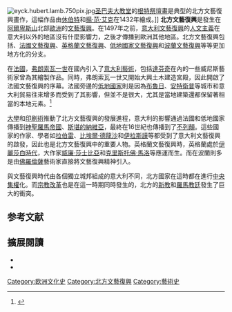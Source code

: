 {{Renaissance}}
[[Image:eyck.hubert.lamb.750pix.jpg|thumb]][[圣巴夫大教堂|圣巴夫大教堂]]的[[根特祭壇畫|根特祭壇畫]]是典型的北方文藝復興畫作，這幅作品由[[休伯特·范·艾克|休伯特]]和[[揚·范·艾克|揚·范·艾克]]在1432年繪成。]]
'''北方文藝復興'''是發生在[[阿爾卑斯山|阿爾卑斯山]]北部[[歐洲|歐洲]]的[[文藝復興|文藝復興]]。在1497年之前，[[意大利文藝復興|意大利文藝復興]]的[[文藝復興人文主義|人文主義]]在意大利以外的地區沒有什麼影響力，之後才傳播到歐洲其他地區。北方文藝復興包括{{le|德國文藝復興|German Renaissance}}、[[法國文藝復興|法國文藝復興]]、[[英格蘭文藝復興|英格蘭文藝復興]]、[[低地國家文藝復興|低地國家文藝復興]]和[[波蘭文藝復興|波蘭文藝復興]]等等更加地方化的分支。

在[[法國|法國]]，[[弗朗索瓦一世_(法兰西)|弗朗索瓦一世]]在國內引入了[[意大利藝術|意大利藝術]]，包括[[達芬奇|達芬奇]]在內的一些威尼斯藝術家曾為其繪製作品。同時，弗朗索瓦一世又開始大興土木建造宮殿，因此開啟了法國文藝復興的序幕。法國旁邊的[[低地國家|低地國家]]則是因為[[布魯日|布魯日]]、[[安特衛普|安特衛普]]等城市和意大利貿易往來增多而受到了其影響，但並不是很大，尤其是當地建築還都保留著相當的本地元素。<ref name="Janson">{{cite book |last=Janson |first=H.W. |author2=Anthony F. Janson  |year=1997 |title=History of Art |url=https://archive.org/details/historyofart0000jans |edition=5th, rev. |publisher=Harry N. Abrams, Inc. |location=New York |isbn=0-8109-3442-6}}</ref>

[[大學|大學]]和[[印刷術|印刷術]]推動了北方文藝復興的發展進程，意大利的影響通過法國和低地國家傳播到[[神聖羅馬帝國|神聖羅馬帝國]]、[[斯堪的納維亞|斯堪的納維亞]]，最終在16世紀也傳播到了[[不列顛|不列顛]]。這些國家的作家、學者如[[拉伯雷|拉伯雷]]、[[比埃爾·德龍沙|比埃爾·德龍沙]]和[[伊拉斯謨|伊拉斯謨]]等都受到了意大利文藝復興的啟發，因此也是北方文藝復興中的重要人物。英格蘭文藝復興時，英格蘭處於[[伊麗莎白時代|伊麗莎白時代]]，大作家[[威廉·莎士比亞|威廉·莎士比亞]]和[[克里斯托佛·馬洛|克里斯托佛·馬洛]]等應運而生。而在波蘭則多是由[[佛羅倫薩|佛羅倫薩]]藝術家直接將文藝復興精神引入。

與文藝復興時代由各個獨立城邦組成的意大利不同，北方國家在這時都在進行[[中央集權|中央集權]]化。而[[宗教改革|宗教改革]]也是在這一時期同時發生的，北方的[[新教|新教]]和[[羅馬教廷|羅馬教廷]]發生了巨大的衝突。

==参考文献==
{{reflist}}

==擴展閱讀==
* {{cite book |last= Chipps Smith|first= Jeffrey|date= 2004|title= The Northern Renaissance|url= |location= |publisher= Phaidon Press |language=|isbn= 978-0-7148-3867-0|accessdate=}}
* {{cite book |editor1-last= Campbell|editor1-first=Gordon|date= 2009|title= The Grove Encyclopedia of Northern Renaissance Art|url= |location= |publisher= Oxford University Press|isbn= 978-0-19-533466-1}}

[[Category:欧洲文化史|Category:欧洲文化史]]
[[Category:北方文藝復興|Category:北方文藝復興]]
[[Category:藝術史|Category:藝術史]]